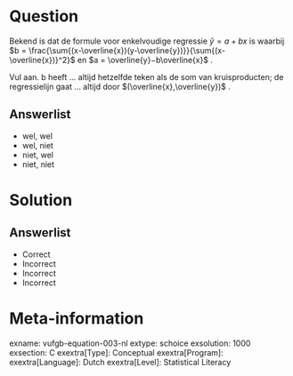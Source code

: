 Question
========

Bekend is dat de formule voor enkelvoudige regressie $\hat{y} = a + bx$ is waarbij $b = \frac{\sum{(x-\overline{x})(y-\overline{y})}}{\sum{(x-\overline{x})}^2}$ en $a =  \overline{y}−b\overline{x}$ . 

Vul aan. b heeft ... altijd hetzelfde teken als de som van kruisproducten; de
regressielijn gaat ... altijd door $(\overline{x},\overline{y})$ .

Answerlist
----------
* wel, wel
* wel, niet
* niet, wel
* niet, niet

Solution
========

Answerlist
----------
* Correct
* Incorrect
* Incorrect
* Incorrect

Meta-information
================
exname: vufgb-equation-003-nl
extype: schoice
exsolution: 1000
exsection: C
exextra[Type]: Conceptual
exextra[Program]: 
exextra[Language]: Dutch
exextra[Level]: Statistical Literacy